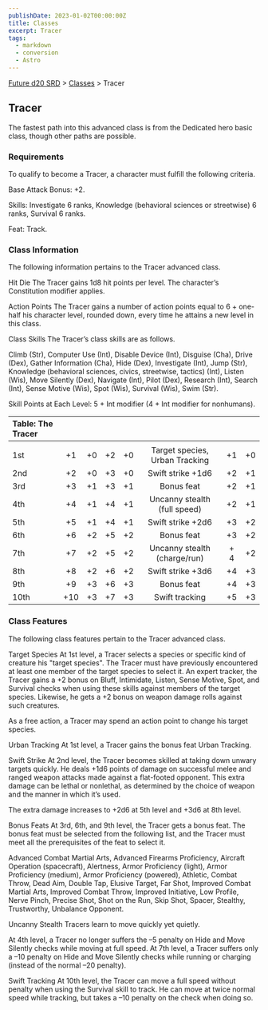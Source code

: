 ```yaml
---
publishDate: 2023-01-02T00:00:00Z
title: Classes
excerpt: Tracer
tags:
  - markdown
  - conversion
  - Astro
---
```






[Future d20 SRD](/#futureD20) > [Classes](future-d20-srd-classes-index) > Tracer




## Tracer


The fastest path into this advanced class is from the Dedicated hero basic class, though other paths are possible.


### Requirements


To qualify to become a Tracer, a character must fulfill the following criteria.


Base Attack Bonus: +2.


Skills: Investigate 6 ranks, Knowledge (behavioral sciences or streetwise) 6 ranks, Survival 6 ranks.


Feat: Track.


### Class Information


The following information pertains to the Tracer advanced class.


Hit Die
The Tracer gains 1d8 hit points per level. The character’s Constitution modifier applies.


Action Points
The Tracer gains a number of action points equal to 6 + one-half his character level, rounded down, every time he attains a new level in this class.


Class Skills
The Tracer’s class skills are as follows.


Climb (Str), Computer Use (Int), Disable Device (Int), Disguise (Cha), Drive (Dex), Gather Information (Cha), Hide (Dex), Investigate (Int), Jump (Str), Knowledge (behavioral sciences, civics, streetwise, tactics) (Int), Listen (Wis), Move Silently (Dex), Navigate (Int), Pilot (Dex), Research (Int), Search (Int), Sense Motive (Wis), Spot (Wis), Survival (Wis), Swim (Str).


Skill Points at Each Level: 5 + Int modifier (4 + Int modifier for nonhumans).


| Table: The Tracer |  |  |  |  |  |  |  |
| :------------------- | :--: | :--: | :--: | :--: | :--: | :--: | --: |
|  |  |  |  |  |  |  |  |
| 1st | +1 | +0 | +2 | +0 | Target species, Urban Tracking | +1 | +0 |
| 2nd | +2 | +0 | +3 | +0 | Swift strike +1d6 | +2 | +1 |
| 3rd | +3 | +1 | +3 | +1 | Bonus feat | +2 | +1 |
| 4th | +4 | +1 | +4 | +1 | Uncanny stealth (full speed) | +2 | +1 |
| 5th | +5 | +1 | +4 | +1 | Swift strike +2d6 | +3 | +2 |
| 6th | +6 | +2 | +5 | +2 | Bonus feat | +3 | +2 |
| 7th | +7 | +2 | +5 | +2 | Uncanny stealth (charge/run) | + 4 | +2 |
| 8th | +8 | +2 | +6 | +2 | Swift strike +3d6 | +4 | +3 |
| 9th | +9 | +3 | +6 | +3 | Bonus feat | +4 | +3 |
| 10th | +10 | +3 | +7 | +3 | Swift tracking | +5 | +3 |



### Class Features


The following class features pertain to the Tracer advanced class.


Target Species
At 1st level, a Tracer selects a species or specific kind of creature his "target species". The Tracer must have previously encountered at least one member of the target species to select it. An expert tracker, the Tracer gains a +2 bonus on Bluff, Intimidate, Listen, Sense Motive, Spot, and Survival checks when using these skills against members of the target species. Likewise, he gets a +2 bonus on weapon damage rolls against such creatures.


As a free action, a Tracer may spend an action point to change his target species.


Urban Tracking
At 1st level, a Tracer gains the bonus feat Urban Tracking.


Swift Strike
At 2nd level, the Tracer becomes skilled at taking down unwary targets quickly. He deals +1d6 points of damage on successful melee and ranged weapon attacks made against a flat-footed opponent. This extra damage can be lethal or nonlethal, as determined by the choice of weapon and the manner in which it’s used.


The extra damage increases to +2d6 at 5th level and +3d6 at 8th level.


Bonus Feats
At 3rd, 6th, and 9th level, the Tracer gets a bonus feat. The bonus feat must be selected from the following list, and the Tracer must meet all the prerequisites of the feat to select it.


Advanced Combat Martial Arts, Advanced Firearms Proficiency, Aircraft Operation (spacecraft), Alertness, Armor Proficiency (light), Armor Proficiency (medium), Armor Proficiency (powered), Athletic, Combat Throw, Dead Aim, Double Tap, Elusive Target, Far Shot, Improved Combat Martial Arts, Improved Combat Throw, Improved Initiative, Low Profile, Nerve Pinch, Precise Shot, Shot on the Run, Skip Shot, Spacer, Stealthy, Trustworthy, Unbalance Opponent.


Uncanny Stealth
Tracers learn to move quickly yet quietly.


At 4th level, a Tracer no longer suffers the –5 penalty on Hide and Move Silently checks while moving at full speed.
At 7th level, a Tracer suffers only a –10 penalty on Hide and Move Silently checks while running or charging (instead of the normal –20 penalty).


Swift Tracking
At 10th level, the Tracer can move a full speed without penalty when using the Survival skill to track. He can move at twice normal speed while tracking, but takes a –10 penalty on the check when doing so.



